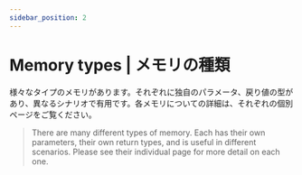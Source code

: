```yaml
---
sidebar_position: 2
---
```


# Memory types | メモリの種類

様々なタイプのメモリがあります。それぞれに独自のパラメータ、戻り値の型があり、異なるシナリオで有用です。各メモリについての詳細は、それぞれの個別ページをご覧ください。

> There are many different types of memory.
> Each has their own parameters, their own return types, and is useful in different scenarios.
> Please see their individual page for more detail on each one.
